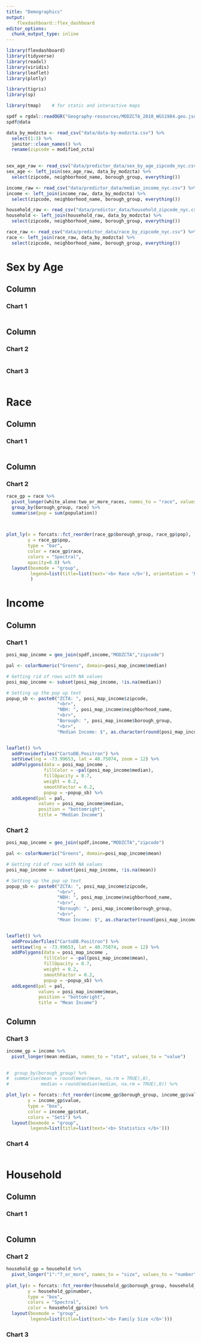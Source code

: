 ```yaml
---
title: "Demographics"
output: 
    flexdashboard::flex_dashboard
editor_options: 
  chunk_output_type: inline
---
```



```r
library(flexdashboard)
library(tidyverse)
library(readxl)
library(viridis)
library(leaflet)
library(plotly)

library(tigris)
library(sp)

library(tmap)    # for static and interactive maps

spdf = rgdal::readOGR("Geography-resources/MODZCTA_2010_WGS1984.geo.json")
spdf@data

data_by_modzcta <- read_csv("data/data-by-modzcta.csv") %>% 
  select(1:3) %>% 
  janitor::clean_names() %>% 
  rename(zipcode = modified_zcta)
  

sex_age_raw <- read_csv("data/predictor_data/sex_by_age_zipcode_nyc.csv") %>% select(-1)
sex_age <- left_join(sex_age_raw, data_by_modzcta) %>% 
  select(zipcode, neighborhood_name, borough_group, everything())

income_raw <- read_csv("data/predictor_data/median_income_nyc.csv") %>% select(-1)
income <- left_join(income_raw, data_by_modzcta) %>% 
  select(zipcode, neighborhood_name, borough_group, everything())

household_raw <- read_csv("data/predictor_data/household_zipcode_nyc.csv") %>% select(-1)
household <- left_join(household_raw, data_by_modzcta) %>% 
  select(zipcode, neighborhood_name, borough_group, everything())

race_raw <- read_csv("data/predictor_data/race_by_zipcode_nyc.csv") %>% select(-1)
race <- left_join(race_raw, data_by_modzcta) %>% 
  select(zipcode, neighborhood_name, borough_group, everything())


```



Sex by Age
======================================================================= 
    
Column {data-width=600}
-----------------------------------------------------------------------    
### Chart 1
    
```r

```
   
Column {data-width=400}
-----------------------------------------------------------------------   
### Chart 2

```r
```   
 
### Chart 3
    
```r
```


Race 
=======================================================================    
   
Column {data-width=600 }
-----------------------------------------------------------------------
### Chart 1

```r

```

Column {data-width=400}
----------------------------------------------------------------------- 
### Chart 2

```r
race_gp = race %>% 
  pivot_longer(white_alone:two_or_more_races, names_to = "race", values_to = "population") %>% 
  group_by(borough_group, race) %>% 
  summarise(pop = sum(population))
  


plot_ly(x = forcats::fct_reorder(race_gp$borough_group, race_gp$pop),
        y = race_gp$pop,
        type = "bar",
        color = race_gp$race,
        colors = "Spectral",
        opacity=0.8) %>% 
  layout(boxmode = "group",
         legend=list(title=list(text='<b> Race </b>'), orientation = 'h', xanchor = "center", x = 0.5)
         )
```   


Income {data-orientation=columns}
=======================================================================   
   
Column {data-width=600 .tabset}
-----------------------------------------------------------------------
### Chart 1

```r
posi_map_income = geo_join(spdf,income,"MODZCTA","zipcode")

pal <- colorNumeric("Greens", domain=posi_map_income$median)

# Getting rid of rows with NA values
posi_map_income <- subset(posi_map_income, !is.na(median))

# Setting up the pop up text
popup_sb <- paste0("ZCTA: ", posi_map_income$zipcode, 
                   "<br>", 
                   "NBH: ", posi_map_income$neighborhood_name,
                   "<br>", 
                   "Borough: ", posi_map_income$borough_group,
                   "<br>", 
                   "Median Income: $", as.character(round(posi_map_income$median),0))


leaflet() %>%
  addProviderTiles("CartoDB.Positron") %>%
  setView(lng = -73.99653, lat = 40.75074, zoom = 12) %>% 
  addPolygons(data = posi_map_income , 
              fillColor = ~pal(posi_map_income$median), 
              fillOpacity = 0.7, 
              weight = 0.2, 
              smoothFactor = 0.2,
              popup = ~popup_sb) %>%
  addLegend(pal = pal, 
            values = posi_map_income$median, 
            position = "bottomright", 
            title = "Median Income")
```

### Chart 2

```r
posi_map_income = geo_join(spdf,income,"MODZCTA","zipcode")

pal <- colorNumeric("Greens", domain=posi_map_income$mean)

# Getting rid of rows with NA values
posi_map_income <- subset(posi_map_income, !is.na(mean))

# Setting up the pop up text
popup_sb <- paste0("ZCTA: ", posi_map_income$zipcode, 
                   "<br>", 
                   "NBH: ", posi_map_income$neighborhood_name,
                   "<br>", 
                   "Borough: ", posi_map_income$borough_group,
                   "<br>", 
                   "Mean Income: $", as.character(round(posi_map_income$mean),0))


leaflet() %>%
  addProviderTiles("CartoDB.Positron") %>%
  setView(lng = -73.99653, lat = 40.75074, zoom = 12) %>% 
  addPolygons(data = posi_map_income , 
              fillColor = ~pal(posi_map_income$mean), 
              fillOpacity = 0.7, 
              weight = 0.2, 
              smoothFactor = 0.2,
              popup = ~popup_sb) %>%
  addLegend(pal = pal, 
            values = posi_map_income$mean, 
            position = "bottomright", 
            title = "Mean Income")
```   
    

Column {data-width=400}
-----------------------------------------------------------------------   
### Chart 3

```r
income_gp = income %>% 
  pivot_longer(mean:median, names_to = "stat", values_to = "value")
  

#  group_by(borough_group) %>% 
#  summarise(mean = round(mean(mean, na.rm = TRUE),0),
#            median = round(median(median, na.rm = TRUE),0)) %>% 

plot_ly(x = forcats::fct_reorder(income_gp$borough_group, income_gp$value),
        y = income_gp$value,
        type = "box",
        color = income_gp$stat,
        colors = "Set1") %>% 
  layout(boxmode = "group",
         legend=list(title=list(text='<b> Statistics </b>')))
```   
    
### Chart 4

```r

```

Household {data-orientation=columns}
=======================================================================   
   
Column {data-width=600}
-----------------------------------------------------------------------
### Chart 1

```r
```

Column {data-width=400}
-----------------------------------------------------------------------   
### Chart 2

```r
household_gp = household %>% 
  pivot_longer("1":"7_or_more", names_to = "size", values_to = "number")
  
plot_ly(x = forcats::fct_reorder(household_gp$borough_group, household_gp$number),
        y = household_gp$number,
        type = "box",
        colors = "Spectral",
        color = household_gp$size) %>% 
  layout(boxmode = "group",
         legend=list(title=list(text='<b> Family Size </b>')))

```   
    
### Chart 3

```r
```